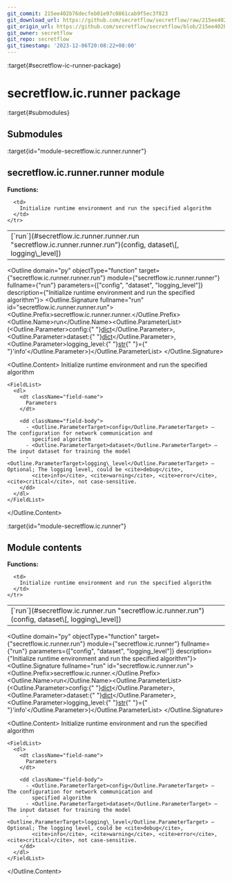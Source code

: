 ```yaml
---
git_commit: 215ee402b76decfeb01e97c0861cab9f5ec3f823
git_download_url: https://github.com/secretflow/secretflow/raw/215ee402b76decfeb01e97c0861cab9f5ec3f823/docs/source/secretflow.ic.runner.rst
git_origin_url: https://github.com/secretflow/secretflow/blob/215ee402b76decfeb01e97c0861cab9f5ec3f823/docs/source/secretflow.ic.runner.rst
git_owner: secretflow
git_repo: secretflow
git_timestamp: '2023-12-06T20:08:22+08:00'
---
```


:target{#secretflow-ic-runner-package}

# secretflow\.ic.runner package

:target{#submodules}

## Submodules

:target{id="module-secretflow.ic.runner.runner"}

## <Target id="secretflow-ic-runner-runner-module" />secretflow\.ic.runner.runner module

<strong>Functions:</strong>

<table>
  <tbody>
    <tr>
      <td>
        [`run`](#secretflow.ic.runner.runner.run "secretflow.ic.runner.runner.run")(config, dataset\[, logging\_level])
      </td>

      <td>
        Initialize runtime environment and run the specified algorithm
      </td>
    </tr>
  </tbody>
</table>

<Outline domain="py" objectType="function" target={"secretflow.ic.runner.runner.run"} module={"secretflow.ic.runner.runner"} fullname={"run"} parameters={["config", "dataset", "logging_level"]} description={"Initialize runtime environment and run the specified algorithm"}>
  <Outline.Signature fullname="run" id="secretflow.ic.runner.runner.run">
    <Outline.Prefix>secretflow\.ic.runner.runner.</Outline.Prefix><Outline.Name>run</Outline.Name><Outline.ParameterList><span>(</span><Outline.Parameter><span className="name">config</span><span>:</span><span>{" "}</span><span className="name">[dict](https://docs.python.org/3/library/stdtypes.html#dict "(in Python v3.12)")</span></Outline.Parameter>, <Outline.Parameter><span className="name">dataset</span><span>:</span><span>{" "}</span><span className="name">[dict](https://docs.python.org/3/library/stdtypes.html#dict "(in Python v3.12)")</span></Outline.Parameter>, <Outline.Parameter><span className="name">logging\_level</span><span>:</span><span>{" "}</span><span className="name">[str](https://docs.python.org/3/library/stdtypes.html#str "(in Python v3.12)")</span><span>{" "}</span><span>=</span><span>{" "}</span><span>'info'</span></Outline.Parameter><span>)</span></Outline.ParameterList>
  </Outline.Signature>

  <Outline.Content>
    Initialize runtime environment and run the specified algorithm

    <FieldList>
      <dl>
        <dt className="field-name">
          Parameters
        </dt>

        <dd className="field-body">
          - <Outline.ParameterTarget>config</Outline.ParameterTarget> – The configuration for network communication and
            specified algorithm
          - <Outline.ParameterTarget>dataset</Outline.ParameterTarget> – The input dataset for training the model
          - <Outline.ParameterTarget>logging\_level</Outline.ParameterTarget> – Optional; The logging level, could be <cite>debug</cite>,
            <cite>info</cite>, <cite>warning</cite>, <cite>error</cite>, <cite>critical</cite>, not case-sensitive.
        </dd>
      </dl>
    </FieldList>
  </Outline.Content>
</Outline>

:target{id="module-secretflow.ic.runner"}

## <Target id="module-contents" />Module contents

<strong>Functions:</strong>

<table>
  <tbody>
    <tr>
      <td>
        [`run`](#secretflow.ic.runner.run "secretflow.ic.runner.run")(config, dataset\[, logging\_level])
      </td>

      <td>
        Initialize runtime environment and run the specified algorithm
      </td>
    </tr>
  </tbody>
</table>

<Outline domain="py" objectType="function" target={"secretflow.ic.runner.run"} module={"secretflow.ic.runner"} fullname={"run"} parameters={["config", "dataset", "logging_level"]} description={"Initialize runtime environment and run the specified algorithm"}>
  <Outline.Signature fullname="run" id="secretflow.ic.runner.run">
    <Outline.Prefix>secretflow\.ic.runner.</Outline.Prefix><Outline.Name>run</Outline.Name><Outline.ParameterList><span>(</span><Outline.Parameter><span className="name">config</span><span>:</span><span>{" "}</span><span className="name">[dict](https://docs.python.org/3/library/stdtypes.html#dict "(in Python v3.12)")</span></Outline.Parameter>, <Outline.Parameter><span className="name">dataset</span><span>:</span><span>{" "}</span><span className="name">[dict](https://docs.python.org/3/library/stdtypes.html#dict "(in Python v3.12)")</span></Outline.Parameter>, <Outline.Parameter><span className="name">logging\_level</span><span>:</span><span>{" "}</span><span className="name">[str](https://docs.python.org/3/library/stdtypes.html#str "(in Python v3.12)")</span><span>{" "}</span><span>=</span><span>{" "}</span><span>'info'</span></Outline.Parameter><span>)</span></Outline.ParameterList>
  </Outline.Signature>

  <Outline.Content>
    Initialize runtime environment and run the specified algorithm

    <FieldList>
      <dl>
        <dt className="field-name">
          Parameters
        </dt>

        <dd className="field-body">
          - <Outline.ParameterTarget>config</Outline.ParameterTarget> – The configuration for network communication and
            specified algorithm
          - <Outline.ParameterTarget>dataset</Outline.ParameterTarget> – The input dataset for training the model
          - <Outline.ParameterTarget>logging\_level</Outline.ParameterTarget> – Optional; The logging level, could be <cite>debug</cite>,
            <cite>info</cite>, <cite>warning</cite>, <cite>error</cite>, <cite>critical</cite>, not case-sensitive.
        </dd>
      </dl>
    </FieldList>
  </Outline.Content>
</Outline>
